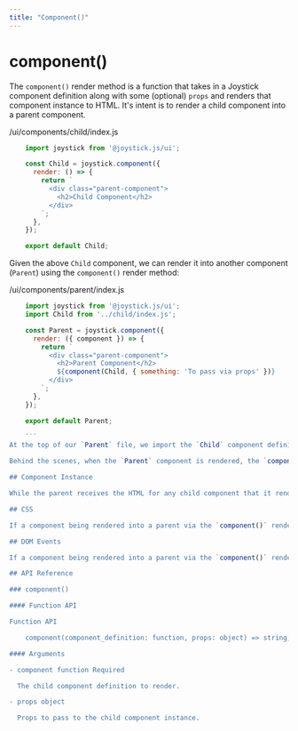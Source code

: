 ```yaml
---
title: "Component()"
---
```


# component()

The `component()` render method is a function that takes in a Joystick component definition along with some (optional) `props` and renders that component instance to HTML. It's intent is to render a child component into a parent component.

/ui/components/child/index.js

```js
    import joystick from '@joystick.js/ui';

    const Child = joystick.component({
      render: () => {
        return `
          <div class="parent-component">
            <h2>Child Component</h2>
          </div>
        `;
      },
    });

    export default Child;
```
Given the above `Child` component, we can render it into another component (`Parent`) using the `component()` render method:

/ui/components/parent/index.js

```js
    import joystick from '@joystick.js/ui';
    import Child from '../child/index.js';

    const Parent = joystick.component({
      render: ({ component }) => {
        return `
          <div class="parent-component">
            <h2>Parent Component</h2>
            ${component(Child, { something: 'To pass via props' })}
          </div>
        `;
      },
    });

    export default Parent;

    ```
At the top of our `Parent` file, we import the `Child` component definition, and then, in the HTML returned from our `Parent` component's `render()` function, we destructure the `component` render method from the component instance we anticipate being passed to our `render()` function. Using a template literal expression `${}`, we pass a call to `component()`, passing our imported component definition as the first argument and then, optionally, an `object` containing `props` to "pass down" to the `Child` component.

Behind the scenes, when the `Parent` component is rendered, the `component()` render method will automatically create an instance of the `Child` component and pass the `props` we've specified to it. Simultaneously, it will invoke the `Child` component's own `render()` function and return its HTML to be included in the parent's HTML.

## Component Instance

While the parent receives the HTML for any child component that it renders via `component()`, behind the scenes, at render time `component()` will also track the child's component instance in memory. This means that a child component rendered via `component()` retains its full functionality (e.g., a child component that has its own state will re-render itself in response to state changes).

## CSS

If a component being rendered into a parent via the `component()` render method has CSS defined, Joystick will automatically "scoop up" that CSS, scope it to the component's auto-generated `id` field, and attach it to the browser via the `<style js-css></style>` tag in the `<head></head>` for the page.

## DOM Events

If a component being rendered into a parent via the `component()` render method has DOM events defined, Joystick will automatically "scoop up" those DOM events and scope them to the component's auto-generated `instance_id` field, attaching them via the native JavaScript `.addEventListener()` method.

## API Reference

### component()

#### Function API

Function API

    component(component_definition: function, props: object) => string;

#### Arguments

- component function Required

  The child component definition to render.

- props object

  Props to pass to the child component instance.
